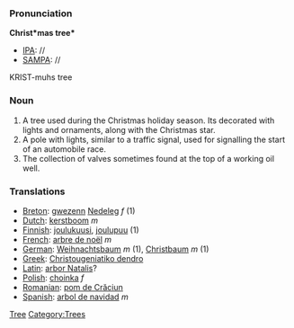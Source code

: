 ===Pronunciation===

'''Christ*mas tree*'''
*[[IPA]]: //
*[[SAMPA]]: //
KRIST-muhs tree
===Noun===

#A tree used during the Christmas holiday season.  Its decorated with lights and ornaments, along with the Christmas star.
#A pole with lights, similar to a traffic signal, used for signalling the start of an automobile race.
#The collection of valves sometimes found at the top of a working oil well.

===Translations===
*[[Breton]]: [[gwezenn]] [[Nedeleg]] ''f'' (1)
*[[Dutch]]: [[kerstboom]] ''m''
*[[Finnish]]: [[joulukuusi]], [[joulupuu]] (1)
*[[French]]: [[arbre de noël]] ''m''
*[[German]]: [[Weihnachtsbaum]] ''m'' (1), [[Christbaum]] ''m'' (1)
*[[Greek]]: [[Christougeniatiko dendro]]
*[[Latin]]: [[arbor Natalis]]?
*[[Polish]]: [[choinka ]] ''f'' 
*[[Romanian]]: [[pom de Crăciun]]
*[[Spanish]]: [[arbol de navidad]] ''m''

[[Category:Christmas|Tree]] 
[[Category:Trees]]
